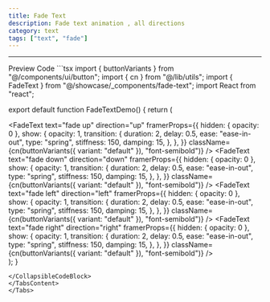 ```yaml
---
title: Fade Text
description: Fade text animation , all directions 
category: text
tags: ["text", "fade"]
---
```



---

<Tabs defaultValue="preview" className="my-6">
<TabsList>
<TabsTrigger value="preview">Preview</TabsTrigger>
<TabsTrigger value="code">Code</TabsTrigger>
</TabsList>
<TabsContent value="preview">
<ComponentPreview path="fade" category="text" usingCN usingFramer />
</TabsContent>
<TabsContent value="code">
<CollapsibleCodeBlock>
```tsx 
import { buttonVariants } from "@/components/ui/button";
import { cn } from "@/lib/utils";
import { FadeText } from "@/showcase/_components/fade-text";
import React from "react";

export default function FadeTextDemo() {
  return (
    <div className="p-10 grid gap-6 grid-cols-1 md:grid-cols-2">
      <FadeText
        text="fade up"
        direction="up"
        framerProps={{
          hidden: { opacity: 0 },
          show: {
            opacity: 1,
            transition: {
              duration: 2,
              delay: 0.5,
              ease: "ease-in-out",
              type: "spring",
              stiffness: 150,
              damping: 15,
            },
          },
        }}
        className={cn(buttonVariants({ variant: "default" }), "font-semibold")}
      />
      <FadeText
        text="fade down"
        direction="down"
        framerProps={{
          hidden: { opacity: 0 },
          show: {
            opacity: 1,
            transition: {
              duration: 2,
              delay: 0.5,
              ease: "ease-in-out",
              type: "spring",
              stiffness: 150,
              damping: 15,
            },
          },
        }}
        className={cn(buttonVariants({ variant: "default" }), "font-semibold")}
      />
      <FadeText
        text="fade left"
        direction="left"
        framerProps={{
          hidden: { opacity: 0 },
          show: {
            opacity: 1,
            transition: {
              duration: 2,
              delay: 0.5,
              ease: "ease-in-out",
              type: "spring",
              stiffness: 150,
              damping: 15,
            },
          },
        }}
        className={cn(buttonVariants({ variant: "default" }), "font-semibold")}
      />
      <FadeText
        text="fade right"
        direction="right"
        framerProps={{
          hidden: { opacity: 0 },
          show: {
            opacity: 1,
            transition: {
              duration: 2,
              delay: 0.5,
              ease: "ease-in-out",
              type: "spring",
              stiffness: 150,
              damping: 15,
            },
          },
        }}
        className={cn(buttonVariants({ variant: "default" }), "font-semibold")}
      />
    </div>
  );
}

```
</CollapsibleCodeBlock>
</TabsContent>
</Tabs>
